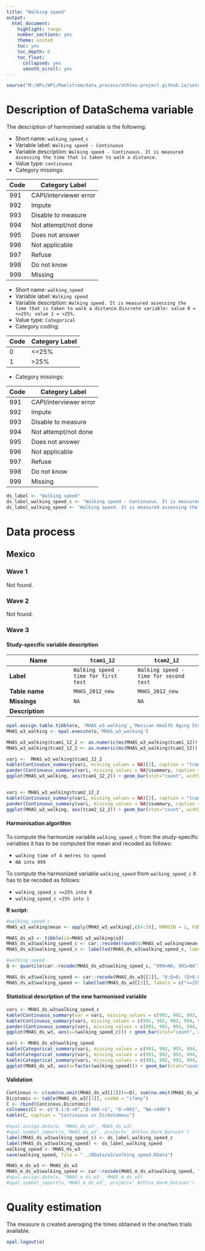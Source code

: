 ```yaml
---
title: "Walking speed"
output:
  html_document:
    highlight: tango
    number_sections: yes
    theme: united
    toc: yes
    toc_depth: 6
    toc_float:
      collapsed: yes
      smooth_scroll: yes
---
```


<!-- ########################################################## --> 

<!-- # Installation, loading packages -->
<!-- **R script:** -->

```r
source("M:/WPs/WP1/Maelstrom/data_process/athlos-project.github.io/setup_laia.r")
```
<!-- ########################################################## --> 



# Description of DataSchema variable

The description of harmonised variable is the following:

* Short name: `walking_speed_c`
* Variable label: `Walking speed - Continuous`
* Variable description: `Walking speed - Continuous. It is measured assessing the time that is taken to walk a distance.`
* Value type: `continuous`
* Category missings: 

**Code** | **Category Label**
----| ------------------
991 | CAPI/interviewer error
992 | Impute
993 | Disable to measure
994 | Not attempt/not done
995 | Does not answer
996 | Not applicable
997 | Refuse
998 | Do not know
999 | Missing


* Short name: `walking_speed`
* Variable label: `Walking speed`
* Variable description: `Walking speed. It is measured assessing the time that is taken to walk a distance.Discrete variable: value 0 = <=25%; value 1 = >25%.`
* Value type: `Categorical`
* Category coding:

**Code** | **Category Label**
-------- | ------------------
0        | <=25%
1        | >25%

* Category missings: 

**Code** | **Category Label**
----| ------------------
991 | CAPI/interviewer error
992 | Impute
993 | Disable to measure
994 | Not attempt/not done
995 | Does not answer
996 | Not applicable
997 | Refuse
998 | Do not know
999 | Missing

```r
ds_label <- "Walking speed"
ds_label_walking_speed_c <- "Walking speed - Continuous. It is measured assessing the time that is taken to walk a distance"
ds_label_walking_speed <- "Walking speed. It is measured assessing the time that is taken to walk a distance.Discrete variable: value 0 = <=25%; value 1 = >25%."
```


# Data process

## Mexico

### Wave 1

Not found.

### Wave 2

Not found.

### Wave 3

#### Study-specific variable description




| **Name** |`tcam1_12`|`tcam2_12`|
|-|-|-|
| **Label** |`Walking speed - time for first test`|`Walking speed - time for second test`|
| **Table name** |`MHAS_2012_new`|`MHAS_2012_new`|
| **Missings** |`NA`|`NA`|
| **Description** |  |  |


   
```r
opal.assign.table.tibble(o, 'MHAS_w3_walking','Mexican Health Aging Study.MHAS_2012_new', variables=list('tcam1_12','tcam2_12'), missings = TRUE)
MHAS_w3_walking <- opal.execute(o,'MHAS_w3_walking')
```

```r
MHAS_w3_walking$tcam1_12_2 <- as.numeric(ms(MHAS_w3_walking$tcam1_12))
MHAS_w3_walking$tcam2_12_2 <- as.numeric(ms(MHAS_w3_walking$tcam2_12))

vari <-  MHAS_w3_walking$tcam1_12_2
kable(Continuous_summary(vari, missing_values = NA)[3], caption = "tcam1_12")
pander(Continuous_summary(vari, missing_values = NA)$summary, caption = "Summary")
ggplot(MHAS_w3_walking, aes(tcam1_12_2)) + geom_bar(stat="count", width=0.4, fill="steelblue") + xlab("Walking time") + ylab("Frequency")


vari <- MHAS_w3_walking$tcam2_12_2
kable(Continuous_summary(vari, missing_values = NA)[3], caption = "tcam2_12")
pander(Continuous_summary(vari, missing_values = NA)$summary, caption = "Summary")
ggplot(MHAS_w3_walking, aes(tcam2_12_2)) + geom_bar(stat="count", width=0.4, fill="steelblue") + xlab("Walking time") + ylab("Frequency")
```

#### Harmonisation algorithm

To compute the harmonize variable `walking_speed_c` from the study-specific variables it has to be computed the mean and recoded as follows:

* `walking time of 4 metres to speed`
* `NA into 999`

To compute the harmonized variable `walking_speed` from `walking_speed_c` it has to be recoded as follows:

* `walking_speed_c <=25% into 0`
* `walking_speed_c >25% into 1`

**R script:**

```r
#walking_speed_c
MHAS_w3_walking$mean <- apply(MHAS_w3_walking[,c(4:5)], MARGIN = 1, FUN = function(x) mean(x, na.rm = TRUE))

MHAS_ds_w3 <- tibble(id=MHAS_w3_walking$id)
MHAS_ds_w3$walking_speed_c <- car::recode(round(4/MHAS_w3_walking$mean,4), "Inf=991; NA=999")
MHAS_ds_w3$walking_speed_c <- labelled(MHAS_ds_w3$walking_speed_c, labels = c("Missing"=999, "Do not know"=998, "Refuse"=997, "Not applicable"=996, "Does not answer"=995,  "Not attempt not done"=994, "Disable to measure"=993, "Impute"=992, "CAPI interviewer error"=991))

#walking_speed
Q <- quantile(car::recode(MHAS_ds_w3$walking_speed_c, "999=NA; 991=NA"), probs = 1/4, na.rm = TRUE, names = FALSE)

MHAS_ds_w3$walking_speed <- car::recode(MHAS_ds_w3[[2]], "0:Q=0; (Q+0.0000000000001):900=1")
MHAS_ds_w3$walking_speed <- labelled(MHAS_ds_w3[[3]], labels = c("<=25%"=0, ">25%"=1, "Missing"=999, "Do not know"=998, "Refuse"=997, "Not applicable"=996, "Does not answer"=995,  "Not attempt not done"=994, "Disable to measure"=993, "Impute"=992, "CAPI interviewer error"=991))
```

#### Statistical description of the new harmonised variable
```r
vari <- MHAS_ds_w3$walking_speed_c
kable(Continuous_summary(var = vari, missing_values = c(991, 992, 993, 994, 995, 996, 997, 998, 999))[3], caption = ds_label)
kable(Continuous_summary(vari, missing_values = c(991, 992, 993, 994, 995, 996, 997, 998, 999))[2], caption = "Values")
pander(Continuous_summary(vari, missing_values = c(991, 992, 993, 994, 995, 996, 997, 998, 999))$summary, caption = "Summary")
ggplot(MHAS_ds_w3, aes(x=(walking_speed_c))) + geom_bar(stat="count", width=0.4, fill="steelblue") + xlab(ds_label) + ylab("Frequency") + xlim(0,60)

vari <- MHAS_ds_w3$walking_speed
kable(Categorical_summary(vari, missing_values = c(991, 992, 993, 994, 995, 996, 997, 998, 999))[3], caption = ds_label) 
kable(Categorical_summary(vari, missing_values = c(991, 992, 993, 994, 995, 996, 997, 998, 999))[1], caption = "Category")
kable(Categorical_summary(vari, missing_values = c(991, 992, 993, 994, 995, 996, 997, 998, 999))[2], caption = "Type of missing")
ggplot(MHAS_ds_w3, aes(x=factor(walking_speed))) + geom_bar(stat="count", width=0.4, fill="steelblue") + xlab(ds_label) + ylab("Frequency")
```

#### Validation
```r
Continous <- c(sum(na.omit(MHAS_ds_w3[[2]])<=Q), sum(na.omit(MHAS_ds_w3[[2]])>Q & na.omit(MHAS_ds_w3[[2]])<900), sum(na.omit(MHAS_ds_w3[[2]])==991), sum(na.omit(MHAS_ds_w3[[2]])==999))
Dicotomic <- table(MHAS_ds_w3[[3]], useNA = "ifany")
C <- rbind(Continous,Dicotomic)
colnames(C) <- c("0.1:Q->0","Q:900->1", "0->991", "NA->999") 
kable(C, caption = "Continuous vs Dichotomous")
```


```r
#opal.assign.data(o, 'MHAS_ds_w3', MHAS_ds_w3)
#opal.symbol_import(o,'MHAS_ds_w3', project='_Athlos_Harm_Dataset')
label(MHAS_ds_w3$walking_speed_c) <- ds_label_walking_speed_c
label(MHAS_ds_w3$walking_speed) <- ds_label_walking_speed
walking_speed <- MHAS_ds_w3
save(walking_speed, file = "../RData/w3/walking_speed.RData")

MHAS_m_ds_w3 <- MHAS_ds_w3
MHAS_m_ds_w3$walking_speed <- car::recode(MHAS_m_ds_w3$walking_speed, "c(991, 992, 993, 994, 995, 996, 997,998, 999)=NA")
#opal.assign.data(o, 'MHAS_m_ds_w3', MHAS_m_ds_w3)
#opal.symbol_import(o,'MHAS_m_ds_w3', project='_Athlos_Harm_Dataset')
```




# Quality estimation
The measure is created averaging the times obtained in the one/two trials available.

```r
opal.logout(o)
```
